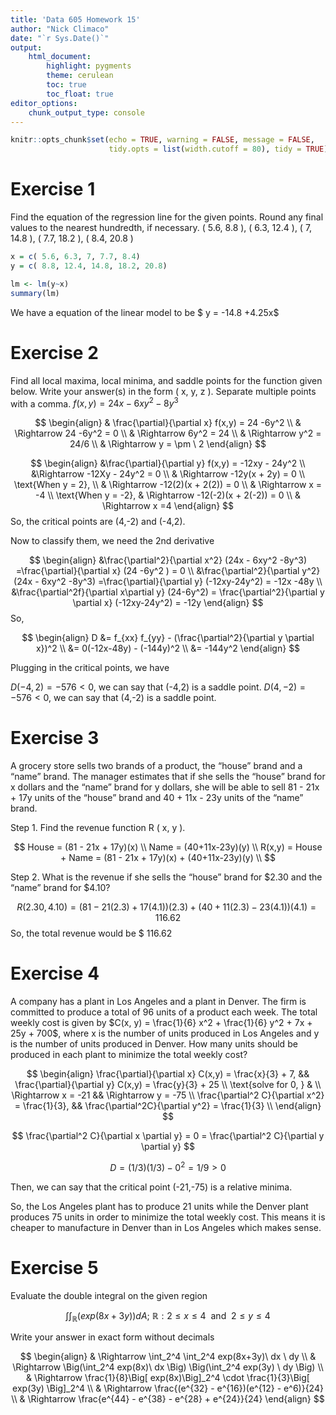 ---
title: 'Data 605 Homework 15'
author: "Nick Climaco"
date: "`r Sys.Date()`"
output:
    html_document:
        highlight: pygments
        theme: cerulean
        toc: true
        toc_float: true
editor_options:
    chunk_output_type: console
---

```{r setup, include=FALSE}
knitr::opts_chunk$set(echo = TRUE, warning = FALSE, message = FALSE,
                      tidy.opts = list(width.cutoff = 80), tidy = TRUE)
```

# Exercise 1 

Find the equation of the regression line for the given points. Round any final values to the nearest hundredth, if necessary.
( 5.6, 8.8 ), ( 6.3, 12.4 ), ( 7, 14.8 ), ( 7.7, 18.2 ), ( 8.4, 20.8 )

```{r}
x = c( 5.6, 6.3, 7, 7.7, 8.4)
y = c( 8.8, 12.4, 14.8, 18.2, 20.8)

lm <- lm(y~x) 
summary(lm)
```

We have a equation of the linear model to be $ y = -14.8 +4.25x$

# Exercise 2 

Find all local maxima, local minima, and saddle points for the function given below. Write your answer(s) in the form
( x, y, z ). Separate multiple points with a comma.
$f(x,y) = 24x -6xy^2 -8y^3$

$$
\begin{align}
& \frac{\partial}{\partial x} f(x,y) = 24 -6y^2 \\ 
& \Rightarrow  24 -6y^2 = 0 \\
& \Rightarrow 6y^2 = 24 \\
& \Rightarrow y^2 = 24/6 \\ 
& \Rightarrow y = \pm \ 2
\end{align}
$$

$$
\begin{align}
&\frac{\partial}{\partial y} f(x,y) = -12xy - 24y^2 \\
&\Rightarrow -12Xy - 24y^2 = 0 \\ 
& \Rightarrow -12y(x + 2y) = 0 \\
\text{When y = 2}, \\
& \Rightarrow -12(2)(x + 2(2)) = 0 \\
& \Rightarrow x = -4 \\ 
\text{When y = -2},
& \Rightarrow -12(-2)(x + 2(-2)) = 0 \\
& \Rightarrow x =4
\end{align}
$$
So, the critical points are (4,-2) and (-4,2). 

Now to classify them, we need the 2nd derivative

$$
\begin{align}
&\frac{\partial^2}{\partial x^2} (24x - 6xy^2 -8y^3)  =\frac{\partial}{\partial x} (24 -6y^2 ) = 0 \\
&\frac{\partial^2}{\partial y^2} (24x - 6xy^2 -8y^3)  =\frac{\partial}{\partial y} (-12xy-24y^2) = -12x -48y \\
&\frac{\partial^2f}{\partial x\partial y} (24-6y^2) = \frac{\partial^2}{\partial y \partial x} (-12xy-24y^2) = -12y
\end{align}
$$
So, 

$$
\begin{align}
D &= f_{xx} f_{yy} - (\frac{\partial^2}{\partial y \partial x})^2 \\ 
&= 0(-12x-48y) - (-144y)^2 \\
&= -144y^2
\end{align}
$$

Plugging in the critical points, we have

$D(-4,2) = -576 < 0$, we can say that (-4,2) is a saddle point.
$D(4,-2) = -576 < 0$, we can say that (4,-2) is a saddle point. 

# Exercise 3

A grocery store sells two brands of a product, the "house" brand and a "name" brand. The manager estimates that if she
sells the "house" brand for x dollars and the "name" brand for y dollars, she will be able to sell 81 - 21x + 17y units of the
"house" brand and 40 + 11x - 23y units of the "name" brand.

Step 1. Find the revenue function R ( x, y ).

$$
House =  (81 - 21x + 17y)(x) \\
Name = (40+11x-23y)(y) \\
R(x,y) = House + Name = (81 - 21x + 17y)(x) + (40+11x-23y)(y) \\
$$

Step 2. What is the revenue if she sells the "house" brand for $2.30 and the "name" brand for \$4.10?

$$
R(2.30, 4.10) = (81 - 21(2.3) + 17(4.1))(2.3) + (40+11(2.3)-23(4.1))(4.1) = 116.62
$$
So, the total revenue would be \$ 116.62

# Exercise 4

A company has a plant in Los Angeles and a plant in Denver. The firm is committed to produce a total of 96 units of a
product each week. The total weekly cost is given by 
$C(x, y) = \frac{1}{6} x^2 + \frac{1}{6} y^2 + 7x + 25y + 700$, where x is the number of units produced in Los Angeles and y is the number of units produced in Denver. How many units should be produced in
each plant to minimize the total weekly cost?

$$
\begin{align}
\frac{\partial}{\partial x} C(x,y) = \frac{x}{3} + 7, && \frac{\partial}{\partial y} C(x,y) = \frac{y}{3} + 25 \\ 
\text{solve for 0, } & \\
\Rightarrow  x = -21 && \Rightarrow y = -75 \\
\frac{\partial^2 C}{\partial x^2} = \frac{1}{3}, && \frac{\partial^2C}{\partial y^2} = \frac{1}{3} \\
\end{align}
$$

$$
\frac{\partial^2 C}{\partial x \partial y}  = 0 = \frac{\partial^2 C}{\partial y \partial y}
$$

$$
D = (1/3)(1/3) - 0 ^2  = 1/9 > 0 
$$

Then, we can say that the critical point (-21,-75) is a relative minima.

So, the Los Angeles plant has to produce 21 units while the Denver plant produces 75 units in order to minimize the total weekly cost. This means it is cheaper to manufacture in Denver than in Los Angeles which makes sense. 

# Exercise 5

Evaluate the double integral on the given region

$$
\int \int_{\mathbb{R}} \big(exp(8x + 3y ) \Big) dA; \ \mathbb{R}: 2\leq x \leq 4 \ \ \text{and} \ \ 2 \leq y \leq 4
$$

Write your answer in exact form without decimals

$$
\begin{align}
& \Rightarrow \int_2^4 \int_2^4 exp(8x+3y)\  dx \ dy \\
& \Rightarrow \Big(\int_2^4 exp(8x)\ dx  \Big) \Big(\int_2^4 exp(3y) \ dy \Big) \\
& \Rightarrow \frac{1}{8}\Big[ exp(8x)\Big]_2^4 \cdot \frac{1}{3}\Big[ exp(3y) \Big]_2^4 \\
& \Rightarrow \frac{(e^{32} - e^{16})(e^{12} - e^6)}{24} \\
& \Rightarrow \frac{e^{44} - e^{38} - e^{28} + e^{24}}{24}
\end{align}
$$



